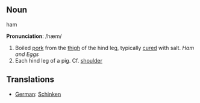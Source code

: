 == Noun ==

ham

'''Pronunciation''': /hæm/

#Boiled [[pork]] from the [[thigh]] of the hind leg, typically [[cure|cured]] with salt. ''Ham and Eggs''
#Each hind leg of a pig. Cf. [[shoulder]]

== Translations ==

*[[German]]: [[Schinken]]